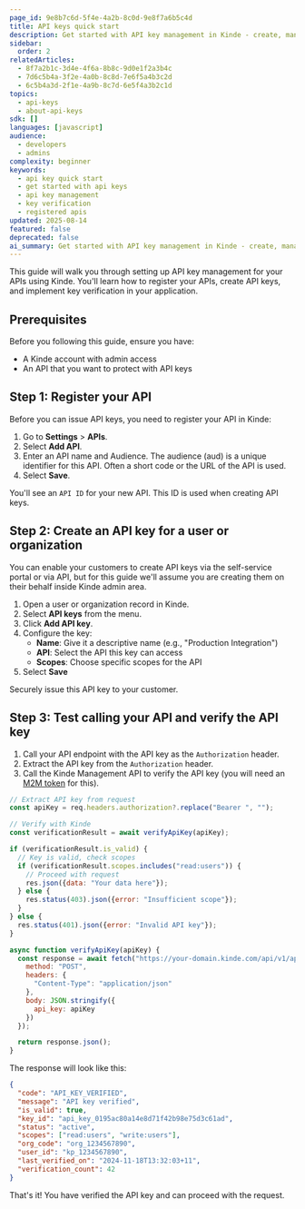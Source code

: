 ```yaml
---
page_id: 9e8b7c6d-5f4e-4a2b-8c0d-9e8f7a6b5c4d
title: API keys quick start
description: Get started with API key management in Kinde - create, manage, and verify API keys for your own APIs
sidebar:
  order: 2
relatedArticles:
  - 8f7a2b1c-3d4e-4f6a-8b8c-9d0e1f2a3b4c
  - 7d6c5b4a-3f2e-4a0b-8c8d-7e6f5a4b3c2d
  - 6c5b4a3d-2f1e-4a9b-8c7d-6e5f4a3b2c1d
topics:
  - api-keys
  - about-api-keys
sdk: []
languages: [javascript]
audience:
  - developers
  - admins
complexity: beginner
keywords:
  - api key quick start
  - get started with api keys
  - api key management
  - key verification
  - registered apis
updated: 2025-08-14
featured: false
deprecated: false
ai_summary: Get started with API key management in Kinde - create, manage, and verify API keys for your own APIs.
---
```


This guide will walk you through setting up API key management for your APIs using Kinde. You'll learn how to register your APIs, create API keys, and implement key verification in your application.

## Prerequisites

Before you following this guide, ensure you have:

- A Kinde account with admin access
- An API that you want to protect with API keys

## Step 1: Register your API

Before you can issue API keys, you need to register your API in Kinde:

1. Go to **Settings** > **APIs**.
2. Select **Add API**.
3. Enter an API name and Audience. The audience (aud) is a unique identifier for this API. Often a short code or the URL of the API is used.
4. Select **Save**.

You'll see an `API ID` for your new API. This ID is used when creating API keys.

## Step 2: Create an API key for a user or organization

You can enable your customers to create API keys via the self-service portal or via API, but for this guide we'll assume you are creating them on their behalf inside Kinde admin area.

1. Open a user or organization record in Kinde.
2. Select **API keys** from the menu.
3. Click **Add API key**.
5. Configure the key:
   - **Name**: Give it a descriptive name (e.g., "Production Integration")
   - **API**: Select the API this key can access
   - **Scopes**: Choose specific scopes for the API
6. Select **Save**

Securely issue this API key to your customer.

## Step 3: Test calling your API and verify the API key

1. Call your API endpoint with the API key as the `Authorization` header.
2. Extract the API key from the `Authorization` header.
3. Call the Kinde Management API to verify the API key (you will need an [M2M token](/developer-tools/kinde-api/connect-to-kinde-api/) for this).

```javascript
// Extract API key from request
const apiKey = req.headers.authorization?.replace("Bearer ", "");

// Verify with Kinde
const verificationResult = await verifyApiKey(apiKey);

if (verificationResult.is_valid) {
  // Key is valid, check scopes
  if (verificationResult.scopes.includes("read:users")) {
    // Proceed with request
    res.json({data: "Your data here"});
  } else {
    res.status(403).json({error: "Insufficient scope"});
  }
} else {
  res.status(401).json({error: "Invalid API key"});
}

async function verifyApiKey(apiKey) {
  const response = await fetch("https://your-domain.kinde.com/api/v1/api_keys/verify", {
    method: "POST",
    headers: {
      "Content-Type": "application/json"
    },
    body: JSON.stringify({
      api_key: apiKey
    })
  });

  return response.json();
}
```

The response will look like this:

```json
{
  "code": "API_KEY_VERIFIED",
  "message": "API key verified",
  "is_valid": true,
  "key_id": "api_key_0195ac80a14e8d71f42b98e75d3c61ad",
  "status": "active",
  "scopes": ["read:users", "write:users"],
  "org_code": "org_1234567890",
  "user_id": "kp_1234567890",
  "last_verified_on": "2024-11-18T13:32:03+11",
  "verification_count": 42
}
```

That's it! You have verified the API key and can proceed with the request.
